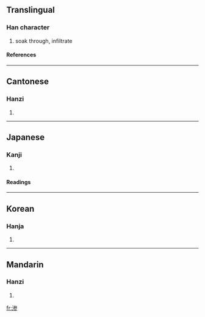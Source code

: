 {{see|滲}}

==Translingual==
===Han character===
{{Han char|rn=85|rad=水|as=08|sn=11|four=|canj=水戈大竹 (EIKH)}}
# soak through, infiltrate
====References====
{{Han ref|kx=0633.371|hdz=31665.050|uh=6E17|ud=28183}}

----
==Cantonese==
===Hanzi===
{{yue-hanzi|jyut=|y=sam3}}
# {{defn|Cantonese}}

----
==Japanese==
===Kanji===
{{ja-kanji|grade=|rs=水08}}
# {{defn|Japanese}} 
====Readings====
{{ja-readings|on=[[しん]] (shin)|kun=[[しみる]] (shimiru)}}

----
==Korean==
===Hanja===
{{ko-hanja|hangeul=참|eumhun=|rv=cham|mr=ch'am|y=cham}}
# {{defn|Korean}}

----
==Mandarin==
===Hanzi===
{{cmn-hanzi|tra=滲|pin=[[shèn]] ([[shen4]])|wg=shen<sup>4</sup>}}
# {{defn|Mandarin}}

[[fr:渗]]